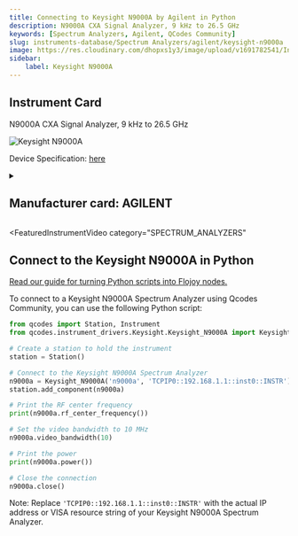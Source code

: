 ```yaml
---
title: Connecting to Keysight N9000A by Agilent in Python
description: N9000A CXA Signal Analyzer, 9 kHz to 26.5 GHz
keywords: [Spectrum Analyzers, Agilent, QCodes Community] 
slug: instruments-database/Spectrum Analyzers/agilent/keysight-n9000a 
image: https://res.cloudinary.com/dhopxs1y3/image/upload/v1691782541/Instruments/Spectrum%20Analyzers/Keysight-N9000A/Keysight-N9000A.png
sidebar:
    label: Keysight N9000A 
---
```



## Instrument Card

N9000A CXA Signal Analyzer, 9 kHz to 26.5 GHz


![Keysight N9000A](https://res.cloudinary.com/dhopxs1y3/image/upload/v1691782541/Instruments/Spectrum%20Analyzers/Keysight-N9000A/Keysight-N9000A.png)

Device Specification: [here](https://www.keysight.com/us/en/assets/7018-02222/data-sheets/5990-4327.pdf)

<details style={{ marginTop: "15px"}}>
<summary><h2 style={{display:'inline'}}>Manufacturer card: AGILENT</h2></summary>

![AGILENT](https://res.cloudinary.com/dhopxs1y3/image/upload/v1692126006/Instruments/Vendor%20Logos/Agilent.png)

Keysight Technologies, or Keysight, is an American company that manufactures electronics test and measurement equipment and software

- Headquarters: USA
- Yearly Revenue (millions, USD): 5420
- Vendor Website: [here](https://www.keysight.com/us/en/home.html)

</details>


<FeaturedInstrumentVideo
  category="SPECTRUM_ANALYZERS"
></FeaturedInstrumentVideo>

## Connect to the Keysight N9000A in Python

[Read our guide for turning Python scripts into Flojoy nodes.](https://docs.flojoy.ai/contribution/blocks/custom-flojoy-block/)



<Tabs>
<TabItem value="Flojoy" label="Flojoy" className="flojoy-instrument-tabs">

<SectionsCard category="SPECTRUM_ANALYZERS" manufacturer="Agilent"></SectionsCard>

</TabItem>
<TabItem value="QCodes Community" label="QCodes Community">

To connect to a Keysight N9000A Spectrum Analyzer using Qcodes Community, you can use the following Python script:

```python
from qcodes import Station, Instrument
from qcodes.instrument_drivers.Keysight.Keysight_N9000A import Keysight_N9000A

# Create a station to hold the instrument
station = Station()

# Connect to the Keysight N9000A Spectrum Analyzer
n9000a = Keysight_N9000A('n9000a', 'TCPIP0::192.168.1.1::inst0::INSTR')
station.add_component(n9000a)

# Print the RF center frequency
print(n9000a.rf_center_frequency())

# Set the video bandwidth to 10 MHz
n9000a.video_bandwidth(10)

# Print the power
print(n9000a.power())

# Close the connection
n9000a.close()
```

Note: Replace `'TCPIP0::192.168.1.1::inst0::INSTR'` with the actual IP address or VISA resource string of your Keysight N9000A Spectrum Analyzer.

</TabItem>
</Tabs>